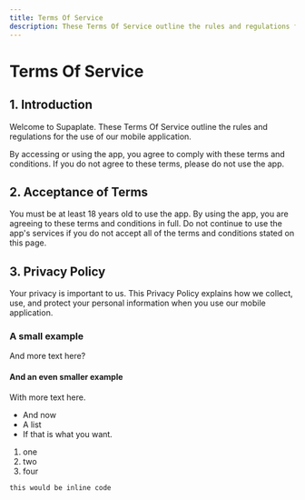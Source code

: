 ```yaml
---
title: Terms Of Service
description: These Terms Of Service outline the rules and regulations for the use of our mobile application.
---
```


# Terms Of Service

## 1. Introduction

Welcome to Supaplate. These Terms Of Service outline the rules and regulations for the use of our mobile application.

By accessing or using the app, you agree to comply with these terms and conditions. If you do not agree to these terms, please do not use the app.

## 2. Acceptance of Terms

You must be at least 18 years old to use the app. By using the app, you are agreeing to these terms and conditions in full. Do not continue to use the app's services if you do not accept all of the terms and conditions stated on this page.

## 3. Privacy Policy

Your privacy is important to us. This Privacy Policy explains how we collect, use, and protect your personal information when you use our mobile application.

### A small example

And more text here?

#### And an even smaller example

With more text here.

- And now
- A list
- If that is what you want.

1. one
2. two
3. four

`this would be inline code`
